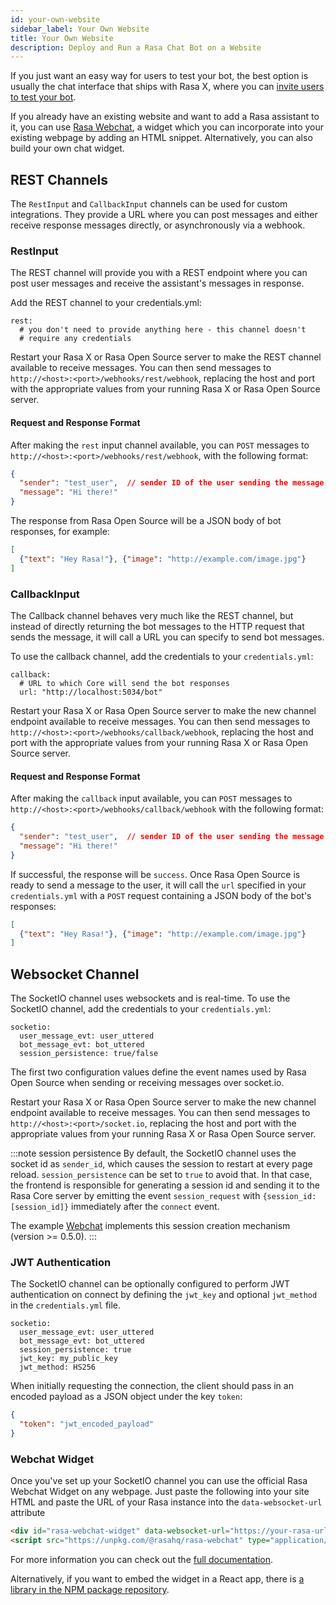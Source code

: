 ```yaml
---
id: your-own-website
sidebar_label: Your Own Website
title: Your Own Website
description: Deploy and Run a Rasa Chat Bot on a Website
---
```


If you just want an easy way for users to test your bot, the best option
is usually the chat interface that ships with Rasa X, where you can [invite users
to test your bot](https://rasa.com/docs/rasa-x/user-guide/share-assistant/#share-your-bot).

If you already have an existing website and want to add a Rasa assistant to it,
you can use [Rasa Webchat](#webchat-widget), a widget which you can incorporate into your existing webpage by adding an HTML snippet.
Alternatively, you can also build your own chat widget.

## REST Channels

The `RestInput` and `CallbackInput` channels can be used for custom integrations.
They provide a URL where you can post messages and either receive response messages
directly, or asynchronously via a webhook.

### RestInput

The REST channel will provide you with a REST endpoint where you can post
user messages and receive the assistant's messages in response.

Add the REST channel to your credentials.yml:

```yaml-rasa
rest:
  # you don't need to provide anything here - this channel doesn't
  # require any credentials
```

Restart your Rasa X or Rasa Open Source server
to make the REST channel available to receive messages. You can then send messages to 
`http://<host>:<port>/webhooks/rest/webhook`, replacing
the host and port with the appropriate values from your running Rasa X or Rasa Open Source server.

#### Request and Response Format

After making the `rest` input channel available, you can `POST` messages to
`http://<host>:<port>/webhooks/rest/webhook`, with the following format:

```json
{
  "sender": "test_user",  // sender ID of the user sending the message
  "message": "Hi there!"
}
```

The response from Rasa Open Source will be a JSON body of bot responses, for example:

```json
[
  {"text": "Hey Rasa!"}, {"image": "http://example.com/image.jpg"}
]
```

### CallbackInput

The Callback channel behaves very much like the REST channel,
but instead of directly returning the bot messages to the HTTP
request that sends the message, it will call a URL you can specify
to send bot messages.

To use the callback channel, add the credentials to your `credentials.yml`:

```yaml-rasa
callback:
  # URL to which Core will send the bot responses
  url: "http://localhost:5034/bot"
```

Restart your Rasa X or Rasa Open Source server
to make the new channel endpoint available to receive messages. 
You can then send messages to `http://<host>:<port>/webhooks/callback/webhook`, replacing
the host and port with the appropriate values from your running Rasa X or Rasa Open Source server.

#### Request and Response Format

After making the `callback` input available, you can `POST` messages to
`http://<host>:<port>/webhooks/callback/webhook` with the following format:

```json
{
  "sender": "test_user",  // sender ID of the user sending the message
  "message": "Hi there!"
}
```

If successful, the response will be `success`. Once Rasa Open Source is ready to send a
message to the user, it will call the `url` specified in your `credentials.yml` with a `POST`
request containing a JSON body of the bot's responses:

```json
[
  {"text": "Hey Rasa!"}, {"image": "http://example.com/image.jpg"}
]
```


## Websocket Channel

The SocketIO channel uses websockets and is real-time. To use the SocketIO channel, 
add the credentials to your `credentials.yml`:

```yaml-rasa
socketio:
  user_message_evt: user_uttered
  bot_message_evt: bot_uttered
  session_persistence: true/false
```

The first two configuration values define the event names used by Rasa Open Source
when sending or receiving messages over socket.io.

Restart your Rasa X or Rasa Open Source server
to make the new channel endpoint available to receive messages. 
You can then send messages to `http://<host>:<port>/socket.io`, replacing
the host and port with the appropriate values from your running Rasa X or Rasa Open Source server. 

:::note session persistence
By default, the SocketIO channel uses the socket id as `sender_id`, which causes
the session to restart at every page reload. `session_persistence` can be
set to `true` to avoid that. In that case, the frontend is responsible
for generating a session id and sending it to the Rasa Core server by
emitting the event `session_request` with `{session_id: [session_id]}`
immediately after the `connect` event.

The example [Webchat](https://github.com/botfront/rasa-webchat)
implements this session creation mechanism (version >= 0.5.0).
:::

### JWT Authentication

The SocketIO channel can be optionally configured to perform JWT authentication on connect
by defining the `jwt_key` and optional `jwt_method` in the `credentials.yml` file. 

```yaml-rasa
socketio:
  user_message_evt: user_uttered
  bot_message_evt: bot_uttered
  session_persistence: true
  jwt_key: my_public_key
  jwt_method: HS256
```

When initially requesting the connection, the client should pass in an encoded payload
as a JSON object under the key `token`:

```json
{
  "token": "jwt_encoded_payload"
}
```

### Webchat Widget

Once you've set up your SocketIO channel you can use the official Rasa Webchat Widget on any webpage.
Just paste the following into your site HTML and paste the URL of your Rasa instance into
the `data-websocket-url` attribute

```html
<div id="rasa-webchat-widget" data-websocket-url="https://your-rasa-url-here/"></div>
<script src="https://unpkg.com/@rasahq/rasa-webchat" type="application/javascript"></script>
```

For more information you can check out the [full documentation](https://webchat-docs.rasa.com/).

Alternatively, if you want to embed the widget in a React app, there is
[a library in the NPM package repository](https://www.npmjs.com/package/@rasahq/rasa-webchat).
